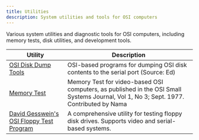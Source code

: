 ```yaml
---
title: Utilities
description: System utilities and tools for OSI computers
---
```


Various system utilities and diagnostic tools for OSI computers, including memory tests, disk utilities, and development tools.

| Utility | Description |
|---------|-------------|
| [OSI Disk Dump Tools](/programs/utilities/OSITOOLS.ZIP) | OSI-based programs for dumping OSI disk contents to the serial port (Source: Ed) |
| [Memory Test](/programs/utilities/memory_test.zip) | Memory Test for video-based OSI computers, as published in the OSI Small Systems Journal, Vol 1, No 3; Sept. 1977. Contributed by Nama |
| [David Gesswein's OSI Floppy Test Program](http://www.pdp8online.com/osi/osi-floppy-test.shtml) | A comprehensive utility for testing floppy disk drives. Supports video and serial-based systems. |